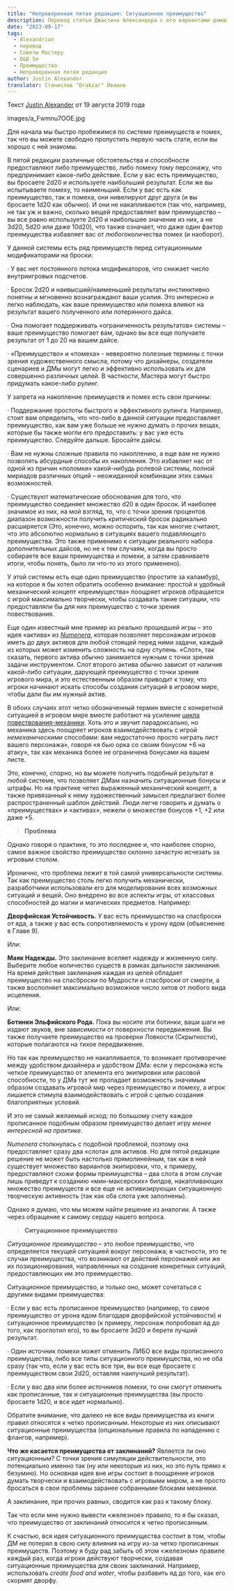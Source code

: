 ```yaml
---
title: "Непроверенная пятая редакция: Ситуационное преимущество"
description: Перевод статьи Джастина Александера с его вариантами домашних правил по ситуационному преимуществу #alexandrian #dnd5e #advantage #houserules #translate
date: "2023-09-17"
tags:
  - Alexandrian
  - перевод
  - Советы Мастеру
  - D&D 5e
  - Преимущество
  - Непроверенная пятая редакция
author: Justin Alexander
translator: Станислав "Drakzar" Иванов
---
```


Текст [Justin Alexander](https://vk.com/away.php?to=https://thealexandrian.net/about&cc_key=) от 19 августа 2019 года

images/a_Fwmnu7OOE.jpg

Для начала мы быстро пробежимся по системе преимуществ и помех, так что вы можете свободно пропустить первую часть стати, если вы хорошо с ней знакомы.

В пятой редакции различные обстоятельства и способности предоставляют либо преимущество, либо помеху тому персонажу, что предпринимает какое-либо действие. Если у вас есть преимущество, вы бросаете 2d20 и используете наибольший результат. Если же вы испытываете помеху, то наименьший. Если у вас есть как преимущество, так и помеха, они нивелируют друг друга (и вы бросаете 1d20 как обычно). И они не накапливаются (так что, например, не так уж и важно, сколько вещей предоставляет вам преимущество – вы все равно используете 2d20 и наибольшее значение из них, а не 3d20, 5d20 или даже 10d20), что также означает, что даже один фактор преимущества избавляет вас от *любого*количества помех (и наоборот).

У данной системы есть ряд преимуществ перед ситуационными модификаторами на броски:

· У вас нет постоянного потока модификаторов, что снижает число внутриигровых подсчетов.

· Бросок 2d20 и наивысший/наименьший результаты инстинктивно понятны и мгновенно вознаграждают ваши усилия. Это интересно и легко наблюдать, как ваше преимущество или помеха влияют на результат вашего полученного или потерянного дайса.

· Она помогает поддерживать «ограниченность результатов» системы – ваше преимущество помогает вам, однако вы все еще получаете результат от 1 до 20 на вашем дайсе.

· «Преимущество» и «помеха» - невероятно полезные термины с точки зрения художественного смысла, потому что дизайнеры, создатели сценариев и ДМы могут легко и эффективно использовать их для совершенно различных целей. В частности, Мастера могут быстро придумать какое-либо рулинг.

У запрета на накопление преимуществ и помех есть свои причины:

· Поддержание простоты быстрого и эффективного рулинга. Например, стоит вам определить, что что-либо в данной ситуации предоставляет преимущество, как вам уже больше не нужно думать о прочих вещах, которые бы также могли его предоставить: у вас уже есть преимущество. Следуйте дальше. Бросайте дайсы.

· Вам не нужны сложные правила по накоплению, а еще вам не нужно позволять абсурдные способы их накопления. Это избавляет нас от одной из причин «поломки» какой-нибудь ролевой системы, полной мириадов различных опций – неожиданной комбинации этих самых возможностей.

· Существуют математические обоснования для того, что преимущество соединяет множество d20 в один бросок. И наиболее значимое из них, на мой взгляд, то, что с точки зрения процентов диапазон возможности получить критический бросок радикально расширяется (Это, конечно, можно оспорить, так как многие считают, что это абсолютно нормально в ситуациях вашего подавляющего преимущества. Это также применимо к ситуации реального набора дополнительных дайсов, но не к тем случаям, когда вы просто собираете все ваши преимущества и помехи, а затем сравниваете итоги, чтобы понять, было ли что-то из этого применено).

У этой системы есть еще одно преимущество (простите за каламбур), на которое я бы хотел обратить особенно внимание: простой и удобный механический концепт «преимущества» поощряет игроков обращается с игрой максимально творчески, чтобы создавать такие ситуации, что предоставляли бы для них преимущество с точки зрения повествования.

Еще один известный мне пример из реально прошедшей игры – это идея «актива» из _[Numenera](https://vk.com/away.php?to=https%3A%2F%2Fthealexandrian.net%2Fwordpress%2F35046%2Froleplaying-games%2Fnumenera-system-cheat-sheet-final-version&cc_key=)_, которая позволяет персонажам игроков иметь до двух активов для любой стоящей перед ними задачи, каждый из которых может изменить сложность на одну ступень. «Слот», так сказать, первого актива обычно занимается нужным с точки зрения задачи инструментом. Слот второго актива обычно зависит от наличия какой-либо ситуации, дарующей преимущество с точки зрения игрового мира, и это естественным образом приводит к тому, что игроки начинают искать способы создания ситуаций в игровом мире, чтобы дали бы им нужный актив.

В обоих случаях этот четко обозначенный термин вместе с конкретной ситуацией в игровом мире вместе работают на усиление [цикла повествования-механики](https://vk.com/away.php?to=https%3A%2F%2Fthealexandrian.net%2Fwordpress%2F37976%2Froleplaying-games%2Fart-of-rulings-part-3-the-fiction-mechanics-cycle&cc_key=). Хоть это и звучит парадоксально, но механика здесь поощряет игроков взаимодействовать с игрой _немеханическими_ способами: вам недостаточно просто «играть лист вашего персонажа», говоря «я бью орка со своим бонусом +6 на атаку», так как механика более не ограничена бонусами на вашем листе.

Это, конечно, спорно, но вы можете получить подобный результат в любой системе, что позволяет ДМам назначить ситуационные бонусы и штрафы. Но на практике четко выраженный механический концепт, а также привязанный к нему художественный замысел предлагают более распространенный шаблон действий. Люди легче говорить и думать о «преимуществах» и «активах», нежели о множестве бонусов +1, +2 или даже +5.

> **Проблема**

Однако говоря о практике, то это последнее и, что наиболее спорно, самое важное свойство преимущество склонно зачастую исчезать за игровым столом.

Иронично, что проблема лежит в той самой универсальности системы. Так как преимущество столь легко получить механически, разработчики использовали его для моделирования всех возможных ситуаций и вещей. Оно внедрено во все аспекты игры, от классовых способностей до магии и магических предметов. Например:

**Дворфийская Устойчивость.** У вас есть преимущество на спасброски от яда, а также у вас есть сопротивляемость к урону ядом (объяснение в Главе 9).

Или:

**Маяк Надежды.** Это заклинание вселяет надежду и жизненную силу. Выберите любое количество существ в рамках дальности заклинания. На время действия заклинания каждая из целей обладает преимущество на спасброски по Мудрости и спасброски от смерти, а также восполняет максимально возможное число хитов от любого вида исцеления.

Или:

**Ботинки Эльфийского Рода.** Пока вы носите эти ботинки, ваши шаги не издают звуков, вне зависимости от поверхности передвижения. Вы также получаете преимущество на проверки Ловкости (Скрытности), которые полагаются на тихое передвижение.

Но так как преимущество не накапливается, то возникает противоречие между удобством дизайнера и удобством ДМа: если у персонажа есть четкое преимущество от элемента его экипировки или расовой способности, то у ДМа тут же пропадает возможность значимым образом создавать игровой мир через преимущество и помеху, а игрок лишается стимула взаимодействовать с игрой с целью создания благоприятных условий.

И это не самый желаемый исход: по большому счету каждое прописанное подобным образом преимущество делает игру _менее интересной на практике_.

_Numenera_ столкнулась с подобной проблемой, поэтому она предоставляет сразу два «слота» для активов. Но для пятой редакции решение не может быть настолько прямолинейным, так как в ней существует множество вариантов экипировки, что, к примеру, предоставляют схожи формы преимущества – два слота в этом случае лишь приведут к созданию «мин-максерских» билдов, накапливающих множество преимуществ и все еще не активизирующих ситуационную творческую активность (так как оба слота уже заполнены).

Однако я думаю, что мы можем найти решение из аналогии. А также через обращение к самому сердцу нашего вопроса.

> **Ситуационное преимущество**

_Ситуационное преимущество_ – это любое преимущество, что определяется текущей ситуацией вокруг персонажа; в частности, это те случаи преимущества, что возникают от действий персонажей или же их позиционирования, направленных на создание конкретных ситуаций, предоставляющих им это преимущество.

Ситуационное преимущество, и только оно, может сочетаться с другими видами преимущества:

· Если у вас есть прописанное преимущество (например, то самое преимущество от урона ядом благодаря дворфийской устойчивости) и ситуационное преимущество (к примеру, персонаж попробовал яд до того, как проглотил его), то вы бросаете 3d20 и берете лучший результат.

· Один источник помехи может отменить ЛИБО все виды прописанного преимущества, либо все типы ситуационного преимущества, но не оба сразу (так что, если у вас есть все три, вы все еще бросаете с преимуществом свои 2d20, оставляя наилучший результат).

· Если у вас два или более источников помехи, то они смогут отменить как прописанные, так и ситуационные преимущества (вы просто бросаете 1d20, и все идет нормально).

Обратите внимание, что далеко не все виды преимущества из книги правил относятся к четко прописанным. Некоторые из них описывают ситуационные преимущества (опциональные правила по нападению с флангов, например).

**Что же касается преимущества от заклинаний?** Является ли оно ситуационным? С точки зрения симуляции действительности, это потенциально именно так (ну или некоторые из них, но это путь прямо к безумию). Но основная идея вне игры состоит в поощрение игроков думать творчески и взаимодействовать с игровыми миром, а не просто бросаться в свои проблемы заранее собранными блоками механики.

А заклинание, при прочих равных, сводится как раз к такому блоку.

Так что если мне нужно вывести «железное» правило, то я бы сказал, что преимущество от заклинаний относится к четко прописанным.

К счастью, вся идея ситуационного преимущества состоит в том, чтобы ДМ не потерял в свою силу влияния на игру из-за четко прописанных преимуществ. Поэтому я буду рад забыть об этом «железном» правиле каждый раз, когда игроки действуют творчески, создавая ситуационные преимущества для своих заклинаний. Например, использовать _create food and water_, чтобы разбавить яд до того, как его скормят дворфу.
